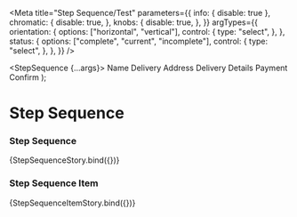 
<Meta
  title="Step Sequence/Test"
  parameters={{
    info: { disable: true },
    chromatic: {
      disable: true,
    },
    knobs: {
      disable: true,
    },
  }}
  argTypes={{
    orientation: {
      options: ["horizontal", "vertical"],
      control: {
        type: "select",
      },
    },
    status: {
      options: ["complete", "current", "incomplete"],
      control: {
        type: "select",
      },
    },
  }}
/>

  <StepSequence {...args}>
    <StepSequenceItem
      aria-label="Step 1 of 5"
      hiddenCompleteLabel="Complete"
      hiddenCurrentLabel="Current"
      indicator="1"
      status="complete"
    >
      Name
    </StepSequenceItem>
    <StepSequenceItem
      aria-label="Step 2 of 5"
      hiddenCompleteLabel="Complete"
      hiddenCurrentLabel="Current"
      indicator="2"
      status="complete"
    >
      Delivery Address
    </StepSequenceItem>
    <StepSequenceItem
      aria-label="Step 3 of 5"
      hiddenCompleteLabel="Complete"
      hiddenCurrentLabel="Current"
      indicator="3"
      status="current"
    >
      Delivery Details
    </StepSequenceItem>
    <StepSequenceItem
      aria-label="Step 4 of 5"
      hiddenCompleteLabel="Complete"
      hiddenCurrentLabel="Current"
      indicator="4"
      status="incomplete"
    >
      Payment
    </StepSequenceItem>
    <StepSequenceItem
      aria-label="Step 5 of 5"
      hiddenCompleteLabel="Complete"
      hiddenCurrentLabel="Current"
      indicator="5"
      status="incomplete"
    >
      Confirm
    </StepSequenceItem>
  </StepSequence>
);


# Step Sequence

### Step Sequence

<Preview>
  <Story
    name="Step Sequence"
    args={{
      orientation: StepSequence.defaultProps.orientation,
    }}
  >
    {StepSequenceStory.bind({})}
  </Story>
</Preview>

### Step Sequence Item

<Preview>
  <Story
    name="Step Sequence Item"
    args={{
      indicator: "1",
      status: StepSequenceItem.defaultProps.status,
      hiddenCompleteLabel: "",
      hiddenCurrentLabel: "",
      ariaLabel: "Step 1 of 5",
      children: "Step Label"
    }}
  >
    {StepSequenceItemStory.bind({})}
  </Story>
</Preview>

